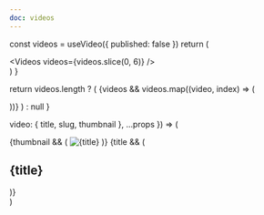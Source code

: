```yaml
---
doc: videos
---
```



<!-- preview start -->

  const videos = useVideo({ published: false })
  return (
    <div p="10">
      <Videos videos={videos.slice(0, 6)} />
    </div>
  )
}

<!-- preview end -->

  return videos.length ? (
    <Grid col="1|1|2|3" gap="6|8|10|14">
      {videos &&
        videos.map((video, index) => (
          <div key={index} mb="4">
            <VideoTeaser video={video} />
          </div>
        ))}
    </Grid>
  ) : null
}

  video: { title, slug, thumbnail },
  ...props
}) => (
  <article {...props}>
    {thumbnail && (
      <Link href={slug} display="block">
        <Image
          src={thumbnail}
          title={title}
          alt={title}
          aspectRatio={16 / 9}
          rounded="lg"
          overflow="hidden"
        />
      </Link>
    )}
    {title && (
      <Link href={slug}>
        <h2
          variant="heading.h2"
          mt="4"
          mb="0"
          fontSize="2xl"
          _hover={{
            color: "primary",
          }}
        >
          {title}
        </h2>
      </Link>
    )}
  </article>
)
